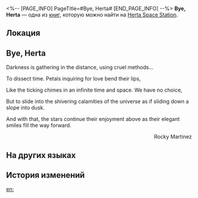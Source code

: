 <%-- [PAGE_INFO]
PageTitle=#Bye, Herta#
[END_PAGE_INFO] --%>
{{Дополнить}}
{{Книга Инфобокс
|id           = 055
|partIds      = 190166
|Название     = 
|Изображение  = Журнал с КСГ.png
|Мир          = Herta Space Station
|Томов        = 1
|Автор        = <!--нужно добавить-->
|Описание     = Poem written by researcher Rocky Martinez.
|Том1         = {{tx}}
|Источник1    = {{tx|Отсутствует источник}}
|Персонажи    = Herta
|Фракции      = 
}}
'''Bye, Herta''' — одна из [[Книги|книг]], которую можно найти на [[Herta Space Station]].

==Локация==
{{Отметка карты|<!--название карты-->|<!--id отметки-->}}

==Bye, Herta==
Darkness is gathering in the distance, using cruel methods...

To dissect time. Petals inquiring for love bend their lips,

Like the ticking chimes in an infinite time and space. We have no choice,

But to slide into the shivering calamities of the universe as if sliding down a slope into dusk.

And with that, the stars continue their enjoyment above as their elegant smiles fill the way forward.

<div align="right">Rocky Martinez</div>

==На других языках==
{{На других языках
|en   = Bye, Herta
|zhs  = 再见黑塔
|zht  = 再見黑塔
|ja   = さようならヘルタ
|ko   = 또 봐, 헤르타
|es   = Adiós, Herta
|fr   = Au revoir, Herta
|ru   = До встречи, Герта
|th   = ลาก่อน Herta
|vi   = Tạm Biệt Herta
|de   = Auf Wiedersehen, Herta
|id   = Selamat Tinggal, Herta
|pt   = Tchau, Herta
}}

==История изменений==
{{История изменений|3.5}}

[[en:]]